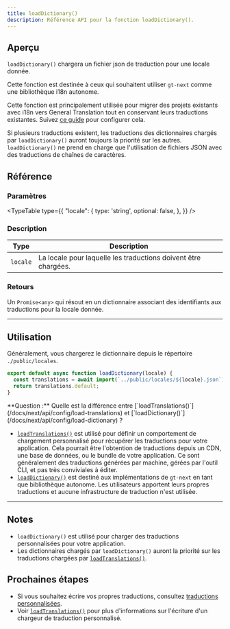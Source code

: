 ```yaml
---
title: loadDictionary()
description: Référence API pour la fonction loadDictionary().
---
```


## Aperçu

`loadDictionary()` chargera un fichier json de traduction pour une locale donnée.

Cette fonction est destinée à ceux qui souhaitent utiliser `gt-next` comme une bibliothèque i18n autonome.

Cette fonction est principalement utilisée pour migrer des projets existants avec i18n vers General Translation tout en conservant leurs traductions existantes.
Suivez [ce guide](/docs/next/reference/stand-alone) pour configurer cela.

Si plusieurs traductions existent, les traductions des dictionnaires chargés par `loadDictionary()` auront toujours la priorité sur les autres.
`loadDictionary()` ne prend en charge que l'utilisation de fichiers JSON avec des traductions de chaînes de caractères.


## Référence

### Paramètres
<TypeTable
  type={{
    "locale": {
        type: 'string',
        optional: false,
    },
  }}
/>

### Description
| Type | Description |
| ---- | ----------- |
| `locale` | La locale pour laquelle les traductions doivent être chargées. |

### Retours

Un `Promise<any>` qui résout en un dictionnaire associant des identifiants aux traductions pour la locale donnée.

---

## Utilisation

Généralement, vous chargerez le dictionnaire depuis le répertoire `./public/locales`.

```jsx title="src/loadDictionary.js"
export default async function loadDictionary(locale) {
  const translations = await import(`../public/locales/${locale}.json`);
  return translations.default;
}
```

<Callout>
  **Question :** Quelle est la différence entre [`loadTranslations()`](/docs/next/api/config/load-translations) et [`loadDictionary()`](/docs/next/api/config/load-dictionary) ?

  * [`loadTranslations()`](/docs/next/api/config/load-translations) est utilisé pour définir un comportement de chargement personnalisé pour récupérer les traductions pour votre application.
  Cela pourrait être l'obtention de traductions depuis un CDN, une base de données, ou le bundle de votre application.
  Ce sont généralement des traductions générées par machine, gérées par l'outil CLI, et pas très conviviales à éditer.
  * [`loadDictionary()`](/docs/next/api/config/load-dictionary) est destiné aux implémentations de `gt-next` en tant que bibliothèque autonome.
  Les utilisateurs apportent leurs propres traductions et aucune infrastructure de traduction n'est utilisée.
</Callout>

---

## Notes
 * `loadDictionary()` est utilisé pour charger des traductions personnalisées pour votre application.
 * Les dictionnaires chargés par `loadDictionary()` auront la priorité sur les traductions chargées par [`loadTranslations()`](/docs/next/api/config/load-translations).

## Prochaines étapes
 * Si vous souhaitez écrire vos propres traductions, consultez [traductions personnalisées](/docs/next/reference/stand-alone).
 * Voir [`loadTranslations()`](/docs/next/api/config/load-translations) pour plus d'informations sur l'écriture d'un chargeur de traduction personnalisé.

